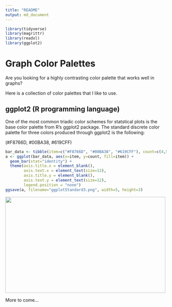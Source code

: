 ```yaml
---
title: "README"
output: md_document
---
```


```r
library(tidyverse)
library(magrittr)
library(readxl)
library(ggplot2)
```

# Graph Color Palettes

Are you looking for a highly contrasting color palette that works well in graphs?

Here is a collection of color palettes that I like to use.

## ggplot2 (R programming language)

One of the most common triadic color schemes for statstical plots is the base color palette from R's ggplot2 package. The standard discrete color palette for three colors produced through ggplot2 is the following:

(\#F8766D, \#00BA38, \#619CFF)

```r
bar_data <- tibble(item=c("#F8766D", "#00BA38", "#619CFF"), count=c(4,5,3))
a <- ggplot(bar_data, aes(x=item, y=count, fill=item)) +
  geom_bar(stat="identity") +
  theme(axis.title.x = element_blank(),
        axis.text.x = element_text(size=12),
        axis.title.y = element_blank(),
        axis.text.y = element_text(size=12),
        legend.position = "none")
ggsave(a, filename="ggplotStandard3.png", width=5, height=3)
```
<img src="ggplotStandard3.png" width=500 height=300/>


More to come...